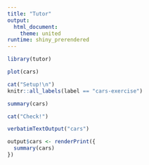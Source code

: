 ```yaml
---
title: "Tutor"
output: 
  html_document:
    theme: united
runtime: shiny_prerendered
---
```


```r
library(tutor)
```

```r
plot(cars)
```






```r
cat("Setup!\n")
knitr::all_labels(label == "cars-exercise")
```

```r
summary(cars)
```



```r
cat("Check!")
```


```r
verbatimTextOutput("cars")
```

```r
output$cars <- renderPrint({
  summary(cars)
})
```


